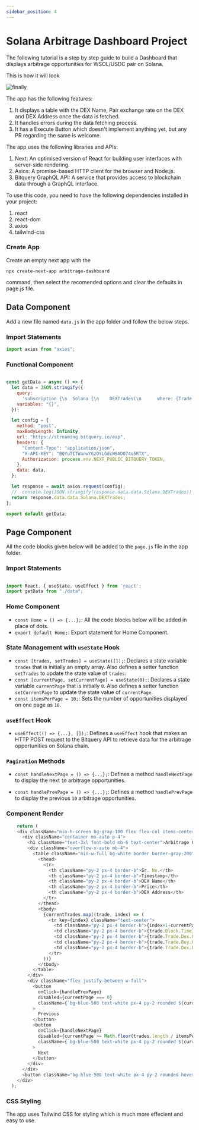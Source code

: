 ```yaml
---
sidebar_position: 4
---
```


# Solana Arbitrage Dashboard Project 

The following tutorial is a step by step guide to build a Dashboard that displays arbitrage opportunities for WSOL/USDC pair on Solana.

This is how it will look 

![finally](/img/ApplicationExamples/arbsol.gif)

The app has the following features:

1.  It displays a table with the DEX Name, Pair exchange rate on the DEX and DEX Address once the data is fetched.
2.  It handles errors during the data fetching process.
3.  It has a Execute Button which doesn't implement anything yet, but any PR regarding the same is welcome.

The app uses the following libraries and APIs:

1.  Next: An optimised version of React for building user interfaces with server-side rendering.
2.  Axios: A promise-based HTTP client for the browser and Node.js.
3.  Bitquery GraphQL API: A service that provides access to blockchain data through a GraphQL interface.

To use this code, you need to have the following dependencies installed in your project:

1. react
2. react-dom
3. axios
4. tailwind-css


### Create App
Create an empty next app with the
```
npx create-next-app arbitrage-dashboard

```
command, then select the recomended options and clear the defaults in page.js file. 



## Data Component

Add a new file named `data.js` in the app folder and follow the below steps.

### Import Statements
```js
import axios from "axios";

```
### Functional Component

```js

const getData = async () => {
  let data = JSON.stringify({
    query:
      'subscription {\n  Solana {\n    DEXTrades(\n      where: {Trade: {Buy: {Currency: {MintAddress: {is: "So11111111111111111111111111111111111111112"}}}, Sell: {Currency: {MintAddress: {is: "EPjFWdd5AufqSSqeM2qN1xzybapC8G4wEGGkZwyTDt1v"}}}}}\n    ) {\n      Trade {\n        Dex {\n          ProgramAddress\n          ProtocolName\n          ProtocolFamily\n        }\n        Buy {\n          PriceInUSD\n          Account {\n            Address\n          }\n        }\n      }\n      Block {\n        Time\n      }\n    }\n  }\n}\n',
    variables: "{}",
  });

  let config = {
    method: "post",
    maxBodyLength: Infinity,
    url: "https://streaming.bitquery.io/eap",
    headers: {
      "Content-Type": "application/json",
      "X-API-KEY": "BQYuTITWanwYGz0YLGdcWSADO74o5RTX",
      Authorization: process.env.NEXT_PUBLIC_BITQUERY_TOKEN,
    },
    data: data,
  };

  let response = await axios.request(config);
  //  console.log(JSON.stringify(response.data.data.Solana.DEXTrades))
  return response.data.data.Solana.DEXTrades;
};

export default getData;

```  

## Page Component
All the code blocks given below will be added to the `page.js` file in the app folder.

### Import Statements
```js

import React, { useState, useEffect } from 'react';
import getData from "./data";

```

### Home Component

-   `const Home = () => {...};`: All the code blocks below will be added in place of dots.
-   `export default Home;`: Export statement for Home Component.

### State Management with `useState` Hook

-   `const [trades, setTrades] = useState([]);`: Declares a state variable `trades` that is initially an empty array. Also defines a setter function `setTrades` to update the state value of `trades`.
-   `const [currentPage, setCurrentPage] = useState(0);`: Declares a state variable `currentPage` that is initially `0`. Also defines a setter function `setCurrentPage` to update the state value of `currentPage`.
-   `const itemsPerPage = 10;`: Sets the number of opportunities displayed on one page as `10`.
### `useEffect` Hook

-   ` useEffect(() => {...}, []); `: Defines a `useEffect` hook that makes an HTTP POST request to the Bitquery API to retrieve data for the arbitrage opportunities on Solana chain.

### `Pagination` Methods
-   `const handleNextPage = () => {...};`: Defines a method `handleNextPage` to display the next `10` arbitrage opportunities.

-   `const handlePrevPage = () => {...};`: Defines a method `handlePrevPage` to display the previous `10` arbitrage opportunities.

### Component Render
```js
    return (
    <div className="min-h-screen bg-gray-100 flex flex-col items-center justify-center">
      <div className="container mx-auto p-4">
        <h1 className="text-3xl font-bold mb-6 text-center">Arbitrage Opportunities for WSOL/USDT</h1>
        <div className="overflow-x-auto mb-4">
          <table className="min-w-full bg-white border border-gray-200">
            <thead>
              <tr>
                <th className="py-2 px-4 border-b">Sr. No.</th>
                <th className="py-2 px-4 border-b">Timestamp</th>
                <th className="py-2 px-4 border-b">DEX Name</th>
                <th className="py-2 px-4 border-b">Price</th>
                <th className="py-2 px-4 border-b">DEX Address</th>
              </tr>
            </thead>
            <tbody>
              {currentTrades.map((trade, index) => (
                <tr key={index} className="text-center">
                  <td className="py-2 px-4 border-b">{index+1+currentPage*itemsPerPage}</td>
                  <td className="py-2 px-4 border-b">{trade.Block.Time}</td>
                  <td className="py-2 px-4 border-b">{trade.Trade.Dex.ProtocolFamily}</td>
                  <td className="py-2 px-4 border-b">{trade.Trade.Buy.PriceInUSD}</td>
                  <td className="py-2 px-4 border-b">{trade.Trade.Dex.ProgramAddress}</td>
                </tr>
              ))}
            </tbody>
          </table>
        </div>
        <div className="flex justify-between w-full">
          <button
            onClick={handlePrevPage}
            disabled={currentPage === 0}
            className={`bg-blue-500 text-white px-4 py-2 rounded ${currentPage === 0 ? 'opacity-50 cursor-not-allowed' : 'hover:bg-blue-600'}`}
          >
            Previous
          </button>
          <button
            onClick={handleNextPage}
            disabled={currentPage >= Math.floor(trades.length / itemsPerPage)}
            className={`bg-blue-500 text-white px-4 py-2 rounded ${currentPage >= Math.floor(trades.length / itemsPerPage) ? 'opacity-50 cursor-not-allowed' : 'hover:bg-blue-600'}`}
          >
            Next
          </button>
        </div>
      </div>
      <button className="bg-blue-500 text-white px-4 py-2 rounded hover:bg-blue-600"> Execute </button>
    </div>
  );

```
### CSS Styling
The app uses Tailwind CSS for styling which is much more effecient and easy to use.